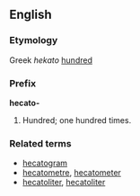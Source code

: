 ==English==

===Etymology===
Greek ''hekato'' [[hundred]]

===Prefix===
'''hecato-'''

# Hundred; one hundred times.

===Related terms===

*[[hecatogram]]
*[[hecatometre]], [[hecatometer]]
*[[hecatoliter]], [[hecatoliter]]